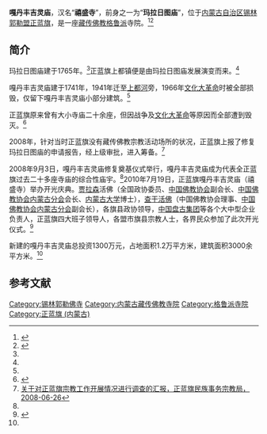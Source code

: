 {{Infobox Tibetan Buddhist monastery
|name =嘎丹丰吉灵庙
|image = 
|image size = 250px
|alt = 
|caption = 
|t=
|w=
|to = 
|ipa={{IPA|}}
|z=
|thdl=
|e=
|tc=嘎丹豐吉靈廟
|s=嘎丹丰吉灵庙
|p=
|m=
|k=
|pushpin_map = 
|latd =  | latm =  | lats =  | latNS = 
|longd=  | longm= | longs =| longEW = 
|iso_region = 
|map_caption = 
|mapsize = 
|location_country = 中国
|location = {{CHN}}[[内蒙古自治区|内蒙古自治区]][[锡林郭勒盟|锡林郭勒盟]][[正蓝旗_(内蒙古)|正蓝旗]]
|coordinates_display =
|founded_by = 
|date_founded =
|date_renovated =
|sect = [[格鲁派|格鲁派]]
|mather =
|children =
|dedicated_to = 
|tulku =
|head_lama = 
|head_mgh =
|no._of_monks = 
|architecture = 
|festivals =
|footnotes = 
}}

'''嘎丹丰吉灵庙'''，汉名“'''禧盛寺'''”，前身之一为“'''玛拉日图庙'''”，位于[[内蒙古自治区|内蒙古自治区]][[锡林郭勒盟|锡林郭勒盟]][[正蓝旗_(内蒙古)|正蓝旗]]，是一座[[藏传佛教|藏传佛教]][[格鲁派|格鲁派]]寺院。<ref name=minzujianzhu>{{Cite web |url=http://www.naic.org.cn/chs/article.php?id=2394 |title=白雪、张鹏举、额尔德穆图，关于锡林郭勒盟藏传佛教寺庙实地调研的情况，中国民族建筑网，2011-08-16 |accessdate=2013-07-22 |archive-date=2011-12-05 |archive-url=https://web.archive.org/web/20111205152118/http://www.naic.org.cn/chs/article.php?id=2394 |dead-url=yes }}</ref><ref name=xilinribao>{{Cite web |url=http://www.xlglrbw.com/wenshi/2012-05/31/content_3540.htm |title=浅述喇嘛庙宇在锡盟革命斗争中的重要作用，锡林郭勒日报网，2012-05-31 |accessdate=2013-07-22 |archive-date=2014-05-03 |archive-url=https://web.archive.org/web/20140503183503/http://www.xlglrbw.com/wenshi/2012-05/31/content_3540.htm |dead-url=no }}</ref>

==简介==
玛拉日图庙建于1765年。<ref name=minzujianzhu/>正蓝旗上都镇便是由玛拉日图庙发展演变而来。<ref name=xilinribao/>

嘎丹丰吉灵庙建于1741年，1941年迁至[[上都河|上都河]]旁，1966年[[文化大革命|文化大革命]]时被全部损毁，仅留下嘎丹丰吉灵庙小部分建筑。<ref name=jinlianchuan/>

正蓝旗原来曾有大小寺庙二十余座，但因战争及[[文化大革命|文化大革命]]等原因而全部遭到毁灭。<ref name=zhici>{{Cite web |url=http://www.zlq.gov.cn/zwgk_21/ldzc/200903/t20090317_202052.html |title=在嘎丹丰吉灵庙修复奠基仪式上的致辞，正蓝旗政务门户，2009-03-17 |accessdate=2013-07-22 |archive-date=2013-10-26 |archive-url=https://web.archive.org/web/20131026023456/http://www.zlq.gov.cn/zwgk_21/ldzc/200903/t20090317_202052.html |dead-url=yes }}</ref>

2008年，针对当时正蓝旗没有藏传佛教宗教活动场所的状况，正蓝旗上报了修复玛拉日图庙的申请报告，经上级审批，进入筹备。<ref>[http://zj.zlq.gov.cn/mzj_xgyw/mzswj_zjsw/mzzj16/200806/t20080626_265766.html 关于对正蓝旗宗教工作开展情况进行调查的汇报，正蓝旗民族事务宗教局，2008-06-26]{{dead link|date=2017年12月 |bot=InternetArchiveBot |fix-attempted=yes }}</ref>

2008年9月3日，嘎丹丰吉灵庙修复奠基仪式举行，嘎丹丰吉灵庙成为代表全正蓝旗过去二十多座寺庙的综合性庙宇。<ref name=zhici/>2010年7月19日，正蓝旗嘎丹丰吉灵庙（禧盛寺）举办开光庆典。[[贾拉森|贾拉森]]活佛（全国政协委员、[[中国佛教协会|中国佛教协会]]副会长、[[中国佛教协会内蒙古分会|中国佛教协会内蒙古分会]]会长、[[内蒙古大学|内蒙古大学]]博士），[[察罕·罗卜桑格力格日葛鲁日达尔吉|查干活佛]]（中国佛教协会理事、[[中国佛教协会内蒙古分会|中国佛教协会内蒙古分会]]副会长），各旗县政协领导，[[中国盘古集团|中国盘古集团]]等各个大中型企业负责人，正蓝旗四大班子领导人，各盟市旗县宗教人士，各界民众参加了此次开光仪式。<ref name=jinlianchuan>{{Cite web |url=http://www.nmgjlc.com/shoucexx.asp?id=41 |title=嘎丹丰吉灵庙，内蒙古正蓝旗金莲川旅行社，于2013-07-21查阅 |accessdate=2013-07-22 |archive-date=2015-02-24 |archive-url=https://web.archive.org/web/20150224130142/http://nmgjlc.com/shoucexx.asp?id=41 |dead-url=yes }}</ref>

新建的嘎丹丰吉灵庙总投资1300万元，占地面积1.2万平方米，建筑面积3000余平方米。<ref name=jinlianchuan/>

==参考文献==
{{reflist}}

[[Category:锡林郭勒佛寺|Category:锡林郭勒佛寺]] 
[[Category:内蒙古藏传佛教寺院|Category:内蒙古藏传佛教寺院]]
[[Category:格鲁派寺院|Category:格鲁派寺院]]
[[Category:正蓝旗_(内蒙古)|Category:正蓝旗 (内蒙古)]]
